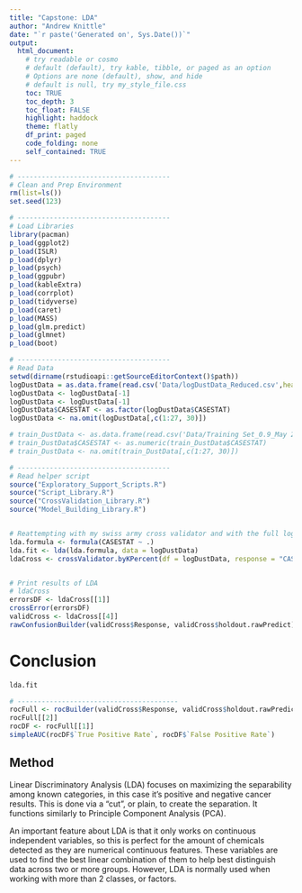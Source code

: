 ```yaml
---
title: "Capstone: LDA"
author: "Andrew Knittle"
date: "`r paste('Generated on', Sys.Date())`" 
output: 
  html_document: 
    # try readable or cosmo
    # default (default), try kable, tibble, or paged as an option
    # Options are none (default), show, and hide
    # default is null, try my_style_file.css
    toc: TRUE
    toc_depth: 3
    toc_float: FALSE
    highlight: haddock
    theme: flatly
    df_print: paged
    code_folding: none
    self_contained: TRUE
---
```


```r
# --------------------------------------
# Clean and Prep Environment
rm(list=ls())
set.seed(123)

# --------------------------------------
# Load Libraries
library(pacman)
p_load(ggplot2)
p_load(ISLR)
p_load(dplyr)
p_load(psych)
p_load(ggpubr)
p_load(kableExtra)
p_load(corrplot)
p_load(tidyverse)
p_load(caret)
p_load(MASS)
p_load(glm.predict)
p_load(glmnet)
p_load(boot)

# --------------------------------------
# Read Data
setwd(dirname(rstudioapi::getSourceEditorContext()$path))
logDustData = as.data.frame(read.csv('Data/logDustData_Reduced.csv',header=T,sep=','))
logDustData <- logDustData[-1]
logDustData <- logDustData[-1]
logDustData$CASESTAT <- as.factor(logDustData$CASESTAT)
logDustData <- na.omit(logDustData[,c(1:27, 30)])

# train_DustData <- as.data.frame(read.csv('Data/Training Set_0.9_May 25 2021.csv',header=T,sep=','))[-1]
# train_DustData$CASESTAT <- as.numeric(train_DustData$CASESTAT)
# train_DustData <- na.omit(train_DustData[,c(1:27, 30)])

# --------------------------------------
# Read helper script
source("Exploratory_Support_Scripts.R")
source("Script_Library.R")
source("CrossValidation_Library.R")
source("Model_Building_Library.R")



```




```r


# Reattempting with my swiss army cross validator and with the full log data set
lda.formula <- formula(CASESTAT ~ .)
lda.fit <- lda(lda.formula, data = logDustData)
ldaCross <- crossValidator.byKPercent(df = logDustData, response = "CASESTAT", formula = lda.formula, family="lda")


# Print results of LDA
# ldaCross
errorsDF <- ldaCross[[1]]
crossError(errorsDF)
validCross <- ldaCross[[4]]
rawConfusionBuilder(validCross$Response, validCross$holdout.rawPredict)


```


# Conclusion

```r


lda.fit

# ----------------------------------------
rocFull <- rocBuilder(validCross$Response, validCross$holdout.rawPredict, toleranceVec = seq(0,1,0.001))
rocFull[[2]]
rocDF <- rocFull[[1]]
simpleAUC(rocDF$`True Positive Rate`, rocDF$`False Positive Rate`)

```

## Method

Linear Discriminatory Analysis (LDA) focuses on maximizing the separability among known categories, in this case it's positive and negative cancer results. This is done via a "cut", or plain, to create the separation. It functions similarly to Principle Component Analysis (PCA).

An important feature about LDA is that it only works on continuous independent variables, so this is perfect for the amount of chemicals detected as they are numerical continuous features. These variables are used to find the best linear combination of them to help best distinguish data across two or more groups. However, LDA is normally used when working with more than 2 classes, or factors.


